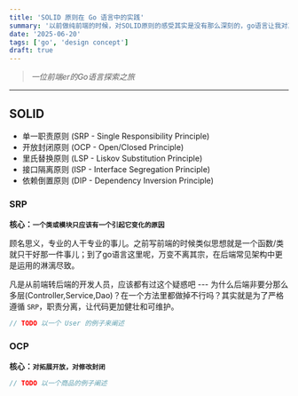 ```yaml
---
title: 'SOLID 原则在 Go 语言中的实践'
summary: '以前做纯前端的时候，对SOLID原则的感受其实是没有那么深刻的，go语言让我对其进行了彻底的感悟🍺'
date: '2025-06-20'
tags: ['go', 'design concept']
draft: true
---
```


> _一位前端er的Go语言探索之旅_

---

## SOLID

- 单一职责原则 (SRP - Single Responsibility Principle)
- 开放封闭原则 (OCP - Open/Closed Principle)
- 里氏替换原则 (LSP - Liskov Substitution Principle)
- 接口隔离原则 (ISP - Interface Segregation Principle)
- 依赖倒置原则 (DIP - Dependency Inversion Principle)

### SRP

**核心：`一个类或模块只应该有一个引起它变化的原因`**

顾名思义，专业的人干专业的事儿。之前写前端的时候类似思想就是一个函数/类就只干好那一件事儿；到了go语言这里呢，万变不离其宗，在后端常见架构中更是运用的淋漓尽致。

凡是从前端转后端的开发人员，应该都有过这个疑惑吧 --- 为什么后端非要分那么多层(Controller,Service,Dao)？在一个方法里都做掉不行吗？其实就是为了严格遵循 `SRP`，职责分离，让代码更加健壮和可维护。

```go
// TODO 以一个 User 的例子来阐述
```

### OCP

**核心：`对拓展开放，对修改封闭`**

```go
// TODO 以一个商品的例子阐述
```
